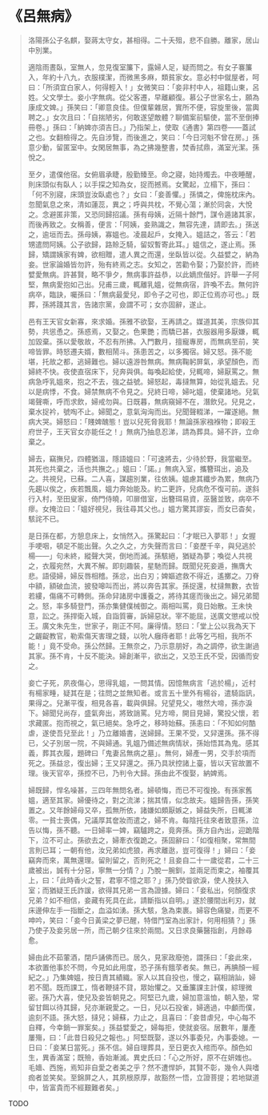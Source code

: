 # 《呂無病》

> 洛陽孫公子名麒，娶蔣太守女，甚相得。二十夭殂，悲不自勝。離家，居山中別業。
>
> 適陰雨晝臥，室無人，忽見復室簾下，露婦人足，疑而問之。有女子褰簾入，年約十八九，衣服樸潔，而微黑多麻，類貧家女。意必村中僦屋者，呵曰：「所須宜白家人，何得輕入！」女微笑曰：「妾非村中人，祖籍山東，呂姓。父文學士。妾小字無病。從父客遷，早離顧復。慕公子世家名士，願為康成文婢。」孫笑曰：「卿意良佳。但僕輩雜居，實所不便，容旋里後，當輿聘之。」女次且曰：「自揣陋劣，何敢遂望敵體？聊備案前驅使，當不至倒捧冊卷。」孫曰：「納婢亦須吉日。」乃指架上，使取《通書》第四卷——蓋試之也。女翻檢得之。先自涉覽，而後進之，笑曰：「今日河魁不曾在房。」孫意少動，留匿室中。女閑居無事，為之拂幾整書，焚香拭鼎，滿室光潔。孫悅之。
>
> 至夕，遣僕他宿。女俯眉承睫，殷勤臻至。命之寢，始持燭去。中夜睡醒，則床頭似有臥人；以手探之知為女，捉而撼焉。女驚起，立榻下，孫曰：「何不別寢，床頭豈汝臥處也？」女曰：「妾善懼。」孫憐之，俾施枕床內。忽聞氣息之來，清如蓮蕊，異之；呼與共枕，不覺心蕩；漸於同衾，大悅之。念避匿非策，又恐同歸招議。孫有母姨，近隔十餘門，謀令遁諸其家，而後再致之。女稱善，便言：「阿姨，妾熟識之，無容先達，請即去。」孫送之，逾垣而去。孫母姨，寡媼也。凌晨起戶，女掩入。媼詰之，答云：「若甥遣問阿姨。公子欲歸，路賒乏騎，留奴暫寄此耳。」媼信之，遂止焉。孫歸，矯謂姨家有婢，欲相贈，遣人異之而還，坐臥皆以從。久益嬖之，納為妾。世家論婚皆勿許，殆有終焉之志。女知之，苦勸令娶；乃娶於許，而終嬖愛無病。許甚賢，略不爭夕，無病事許益恭，以此嫡庶偕好。許舉一子阿堅，無病愛抱如己出。兒甫三歲，輒離乳媼，從無病宿，許喚不去。無何許病卒，臨訣，囑孫曰：「無病最愛兒，即令子之可也，即正位焉亦可也。」既葬，孫將踐其言，告諸宗黨，僉謂不可；女亦固辭，遂止。
>
> 邑有王天官女新寡，來求婚。孫雅不欲娶，王再請之。媒道其美，宗族仰其勢，共慫恿之。孫惑焉，又娶之。色果艷；而驕已甚，衣服器用多厭嫌，輒加毀棄。孫以愛敬故，不忍有所拂。入門數月，擅寵專房，而無病至前，笑啼皆罪。時怒遷夫婿，數相鬧斗。孫患苦之，以多獨宿。婦又怒。孫不能堪，托故之都，逃婦難也。婦以遠游咎無病。無病鞠躬屏氣，承望顏色，而婦終不快。夜使直宿床下，兒奔與俱。每喚起給使，兒輒啼，婦厭罵之。無病急呼乳媼來，抱之不去，強之益號。婦怒起，毒撻無算，始從乳媼去。兒以是病悸，不食。婦禁無病不令見之。兒終日啼，婦叱媼，使棄諸地。兒氣竭聲嘶，呼而求飲，婦戒勿與。日既暮，無病窺婦不在，潛飲兒。兒見之，棄水捉衿，號啕不止。婦聞之，意氣洶洶而出。兒聞聲輟涕，一躍遂絕。無病大哭。婦怒曰：「賤婢醜態！豈以兒死脅我耶！無論孫家襁褓物；即殺王府世子，王天官女亦能任之！」無病乃抽息忍涕，請為葬具。婦不許，立命棄之。
>
> 婦去，竊撫兒，四體猶溫，隱語媼曰：「可速將去，少待於野，我當繼至。其死也共棄之，活也共撫之。」媼曰：「諾。」無病入室，攜簪珥出，追及之。共視兒，已蘇。二人喜，謀趨別業，往依姨。媼慮其纖步為累，無病乃先趨以俟之，疾若飄風，媼力奔始能及。約二更許，兒病危不復可前。遂斜行入村，至田叟家，倚門侍曉，叩扉借室，出簪珥易資，巫醫並致，病卒不瘳。女掩泣曰：「媼好視兒，我往尋其父也。」媼方驚其謬妄，而女已杳矣，駭詫不已。
>
> 是日孫在都，方憩息床上，女悄然入。孫驚起曰：「才眠已入夢耶！」女握手哽咽，頓足不能出聲。久之久之，方失聲而言曰：「妾歷千辛，與兒逃於楊——」句未終，縱聲大哭，倒地而滅。孫駭絕，猶疑為夢；喚從人共視之，衣履宛然，大異不解。即刻趣裝，星馳而歸。既聞兒死妾遁，撫膺大悲。語侵婦，婦反唇相稽。孫忿，出白刃；婢嫗遮救不得近，遙擲之。刀脊中額，額破血流，披發嗥叫而出，將以奔告其家。孫捉還，杖撻無數，衣皆若縷，傷痛不可轉側。孫命舁諸房中護養之，將待其瘥而後出之。婦兄弟聞之。怒，率多騎登門，孫亦集健僕械御之。兩相叫罵，竟日始散。王未快意，訟之。孫捍衛入城，自詣質審，訴婦惡狀。宰不能屈，送廣文懲戒以悅王。廣文朱先生，世家子，剛正不阿。廉得情。怒曰：「堂上公以我為天下之齷齪教官，勒索傷天害理之錢，以吮人癰痔者耶！此等乞丐相，我所不能！」竟不受命。孫公然歸。王無奈之，乃示意朋好，為之調停，欲生謝過其家。孫不肯，十反不能決。婦創漸平，欲出之，又恐王氏不受，因循而安之。
>
> 妾亡子死，夙夜傷心，思得乳媼，一問其情。因憶無病言「逃於楊」，近村有楊家畽，疑其在是；往問之並無知者。或言五十里外有楊谷，遣騎詣訊，果得之。兒漸平復，相見各喜，載與俱歸。兒望見父，嗷然大啼，孫亦淚下。婦聞兒尚存，盛氣奔出，將致誚罵。兒方啼，開目見婦，驚投父懷，若求藏匿。抱而視之，氣已絕矣。急呼之，移時始蘇。孫恚曰：「不知如何酷虐，遂使吾兒至此！」乃立離婚書，送婦歸。王果不受，又舁還孫。孫不得已，父子別居一院，不與婦通。乳媼乃備述無病情狀，孫始悟其為鬼。感其義，葬其衣履，題碑曰「鬼妻呂無病之墓」。無何，婦產一男，交手於項而死之。孫益忿，復出婦；王又舁還之。孫乃具狀控諸上臺，皆以天官故置不理。後天官卒，孫控不已，乃判令大歸。孫由此不復娶，納婢焉。
>
> 婦既歸，悍名噪甚，三四年無問名者。婦頓悔，而已不可復挽。有孫家舊媼，適至其家。婦優待之，對之流涕；揣其情，似念故夫。媼歸告孫，孫笑置之。又年餘婦母又卒，孤無所依，諸嫌如頗厭嫉之，婦益失所，日輒涕零。一貧士喪偶，兄議厚其奩妝而遣之，婦不肯。每陰托往來者致意孫，泣告以悔，孫不聽。一日婦率一婢，竊驢跨之，竟奔孫。孫方自內出，迎跪階下，泣不可止。孫欲去之，婦牽衣復跪之。孫固辭曰：「如復相聚，常無間言則已耳；一朝有他，汝兄弟如虎狼，再求離逖，豈可復得！」婦曰：「妾竊奔而來，萬無還理。留則留之，否則死之！且妾自二十一歲從君，二十三歲被出，誠有十分惡，寧無一分情？」乃脫一腕釧，並兩足而束之，袖覆其上，曰：「此時香火之誓，君寧不憶之耶？」孫乃熒眥欲淚，使人挽扶入室；而猶疑王氏詐諼，欲得其兄弟一言為證據。婦曰：「妾私出，何顏復求兄弟？如不相信，妾藏有死具在此，請斷指以自明。」遂於腰間出利刃，就床邊伸左手一指斷之，血溢如湧。孫大駭，急為束裹。婦容色痛變，而更不呻吟，笑曰：「妾今日黃梁之夢已醒，特借鬥室為出家計，何用相猜？」孫乃使子及妾另居一所，而己朝夕往來於兩間。又日求良藥醫指創，月餘尋愈。
>
> 婦由此不茹葷酒，閉戶誦佛而已。居久，見家政廢弛，謂孫曰：「妾此來，本欲置他事於不問，今見如此用度，恐子孫有餓莩者矣。無已，再腆顏一經紀之。」乃集婢媼，按日責其績織。家人以其自投也，慢之，竊相誚訕，婦若不聞。既而課工，惰者鞭撻不貸，眾始懼之。又垂簾課主計僕，綜理微密。孫乃大喜，使兒及妾皆朝見之。阿堅已九歲，婦加意溫恤，朝入塾，常留甘餌以待其歸，兒亦漸親愛之。一日，兒以石投雀，婦適過，中顱而僕，逾刻不語。孫大怒，撻兒；婦蘇，力止之，且喜曰：「妾昔虐兒，中心每不自釋，今幸銷一罪案矣。」孫益嬖愛之，婦每拒，使就妾宿。居數年，屢產屢殤，曰：「此昔日殺兒之報也。」阿堅既娶，遂以外事委兒，內事委媳。一日曰：「妾某日當死。」孫不信。婦自理葬具，至日更衣入棺而卒。顏色如生，異香滿室；既殮，香始漸滅。異史氏曰：「心之所好，原不在妍媸也。毛嬙、西施，焉知非自愛之者美之乎？然不遭悍妒，其賢不彰，幾令人與嗜痂者並笑矣。至錦屏之人，其夙根原厚，故豁然一悟，立證菩提；若地獄道中，皆富貴而不經艱難者矣。」

TODO
